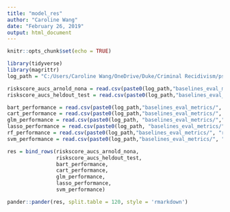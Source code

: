```yaml
---
title: "model_res"
author: "Caroline Wang"
date: "February 26, 2019"
output: html_document
---
```


```r
knitr::opts_chunk$set(echo = TRUE)
```


```r
library(tidyverse)
library(magrittr)
log_path = "C:/Users/Caroline Wang/OneDrive/Duke/Criminal Recidivism/psa-analysis/broward/logs/baselines/"

```

```r
riskscore_aucs_arnold_nona = read.csv(paste0(log_path,"baselines_eval_metrics/", "riskscore_aucs_arnold_nona", ".csv"))
riskscore_aucs_heldout_test = read.csv(paste0(log_path,"baselines_eval_metrics/", "riskscore_aucs_heldout_test", ".csv"))

bart_performance = read.csv(paste0(log_path,"baselines_eval_metrics/", "bart_performance", ".csv"))
cart_performance = read.csv(paste0(log_path,"baselines_eval_metrics/", "cart_performance", ".csv"))
glm_performance = read.csv(paste0(log_path, "baselines_eval_metrics/","glm_performance", ".csv"))
lasso_performance = read.csv(paste0(log_path, "baselines_eval_metrics/","lasso_performance", ".csv"))
rf_performance = read.csv(paste0(log_path,"baselines_eval_metrics/", "rf_performance", ".csv"))
svm_performance = read.csv(paste0(log_path,"baselines_eval_metrics/", "svm_performance", ".csv"))

```

```r
res = bind_rows(riskscore_aucs_arnold_nona,
                riskscore_aucs_heldout_test,
                bart_performance, 
                cart_performance,
                glm_performance,
                lasso_performance,
                svm_performance)

pander::pander(res, split.table = 120, style = 'rmarkdown')
```


